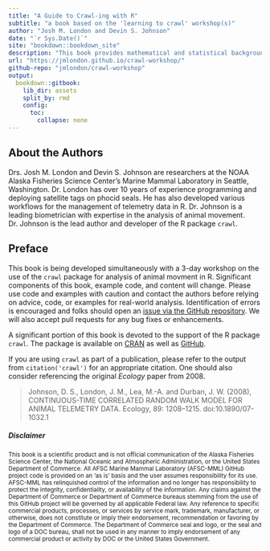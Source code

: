 ```yaml
---
title: "A Guide to Crawl-ing with R"
subtitle: "a book based on the 'learning to crawl' workshop(s)"
author: "Josh M. London and Devin S. Johnson"
date: "`r Sys.Date()`"
site: "bookdown::bookdown_site"
description: "This book provides mathematical and statistical background related to the modeling of animal movement from satellite telemetry data as well as pragmatic approaches and examples for implementing analysis with the R package, crawl."
url: "https://jmlondon.github.io/crawl-workshop/"
github-repo: "jmlondon/crawl-workshop"
output:
  bookdown::gitbook:
    lib_dir: assets
    split_by: rmd
    config:
      toc:
        collapse: none
---
```


## About the Authors {-}

Drs. Josh M. London and Devin S. Johnson are researchers at the NOAA Alaska Fisheries
Science Center's Marine Mammal Laboratory in Seattle, Washington. Dr. London has over
10 years of experience programming and deploying satellite tags on phocid seals. 
He has also developed various workflows for the management of telemetry data in R. 
Dr. Johnson is a leading biometrician with expertise in the analysis of animal
movement. Dr. Johnson is the lead author and developer of the R package `crawl`.

## Preface {-}

This book is being developed simultaneously with a 3-day workshop on the use of the
`crawl` package for analysis of animal movment in R. Significant components of this
book, example code, and content will change. Please use code and examples with
caution and contact the authors before relying on advice, code, or examples for
real-world analysis. Identification of errors is encouraged and folks should open
an [issue via the GitHub repository](https://github.com/jmlondon/crawl-workshop/issues).
We will also accept pull requests for any bug fixes or enhancements.

A significant portion of this book is devoted to the support of the R package
`crawl`. The package is available on [CRAN](https://cran.r-project.org/package=crawl) as well as [GitHub](https://github.com/NMML/crawl).

If you are using `crawl` as part of a publication, please refer to the output from
`citation('crawl')` for an appropriate citation. One should also consider referencing
the original _Ecology_ paper from 2008.

> Johnson, D. S., London, J. M., Lea, M.-A. and Durban, J. W. (2008), 
> CONTINUOUS-TIME CORRELATED RANDOM WALK MODEL FOR ANIMAL TELEMETRY DATA. 
> Ecology, 89: 1208–1215. doi:10.1890/07-1032.1

##### Disclaimer {-}

<sub>This book is a scientific product and is not official communication of the Alaska Fisheries Science Center, the National Oceanic and Atmospheric Administration, or the United States Department of Commerce. All AFSC Marine Mammal Laboratory (AFSC-MML) GitHub project code is provided on an ‘as is’ basis and the user assumes responsibility for its use. AFSC-MML has relinquished control of the information and no longer has responsibility to protect the integrity, confidentiality, or availability of the information. Any claims against the Department of Commerce or Department of Commerce bureaus stemming from the use of this GitHub project will be governed by all applicable Federal law. Any reference to specific commercial products, processes, or services by service mark, trademark, manufacturer, or otherwise, does not constitute or imply their endorsement, recommendation or favoring by the Department of Commerce. The Department of Commerce seal and logo, or the seal and logo of a DOC bureau, shall not be used in any manner to imply endorsement of any commercial product or activity by DOC or the United States Government.</sub>
